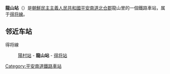 {{unreferenced|time=2015-01-31T14:00:04+00:00}}
{{朝鮮半島車站資訊
|公司色 = blue
|文字色 = 
|站名 = 龍山站
|圖片 = 
|pxl = 
|圖片說明 =
|前一站 = [[陽村站|陽村]]
|前一站距離 = 
|後一站距離 = 
|後一站 = [[得将站|得将]]
|所屬路線 = [[得将線|得将線]]
|距離 = 
|起點站 = [[北仓站_(平安南道)|北仓]]
|諺文 = 룡산역
|朝鮮漢字 = 龍山驛
|文觀部式 = 
|馬-賴式 = Ryongsan-yŏk
|副站名 = 
|車站編號 = 
|停站路線數 = 
|所屬公司 = [[朝鮮民主主義人民共和國鐵道省|朝鮮民主主義人民共和國鐵道省]]
|所在地 =[[平安南道|平安南道]][[北仓郡|北仓郡]]龍山里
|車站構造 = 地面车站
|月台配置 = 
|啟用年月日 =
|廢站年月日 = 
|上下車人次 = 
|統計年度 = 
|轉車 = 
|備註 = 
|全寬備註 = 
}}

'''龍山站'''（{{lang-ko|룡산역}}）是[[朝鮮民主主義人民共和國|朝鮮民主主義人民共和國]][[平安南道|平安南道]][[北仓郡|北仓郡]]龍山里的一個鐵路車站，属于[[得将線|得将線]]。

==邻近车站==
得将線
:[[陽村站|陽村站]] - '''龍山站''' - [[得将站|得将站]]

{{朝鲜铁路小作品}}

{{得將線}}

[[Category:平安南道鐵路車站|Category:平安南道鐵路車站]]